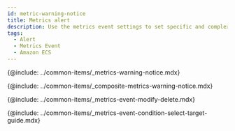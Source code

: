 ```yaml
---
id: metric-warning-notice
title: Metrics alert
description: Use the metrics event settings to set specific and complex events.
tags:
  - Alert
  - Metrics Event
  - Amazon ECS
---
```


{@include: ../common-items/_metrics-warning-notice.mdx}  

{@include: ../common-items/_composite-metrics-warning-notice.mdx} 

{@include: ../common-items/_metrics-event-modify-delete.mdx}

{@include: ../common-items/_metrics-event-condition-select-target-guide.mdx}
